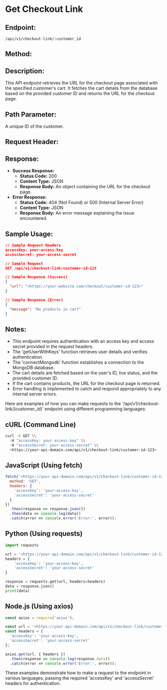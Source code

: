 # Get Checkout Link

## Endpoint:

```
/api/v1/checkout-link/:customer_id
```
## Method:

<GETBadge/> 

## Description:

This API endpoint retrieves the URL for the checkout page associated with the specified customer's cart. It fetches the cart details from the database based on the provided customer ID and returns the URL for the checkout page.

## Path Parameter:

<BodyParams feild="customer_id" type="string" isRequired={true}/>
A unique ID of the customer.

## Request Header:

<AccessKeyAndSec/>

## Response:

- **Success Response:**
    - **Status Code:** 200
    - **Content Type:** JSON
    - **Response Body:** An object containing the URL for the checkout page.
- **Error Response:**
    - **Status Code:** 404 (Not Found) or 500 (Internal Server Error)
    - **Content Type:** JSON
    - **Response Body:** An error message explaining the issue encountered.

## Sample Usage:

```json
// Sample Request Headers
accessKey: your-access-key
accessSecret: your-access-secret

// Sample Request
GET /api/v1/checkout-link/customer-id-123

// Sample Response (Success)
{
  "url": "<https://your-website.com/checkout/customer-id-123>"
}

// Sample Response (Error)
{
  "message": "No products in cart"
}

```

## Notes:

- This endpoint requires authentication with an access key and access secret provided in the request headers.
- The 'getUserWithKeys' function retrieves user details and verifies authentication.
- The 'connectMongodb' function establishes a connection to the MongoDB database.
- The cart details are fetched based on the user's ID, live status, and the provided customer ID.
- If the cart contains products, the URL for the checkout page is returned.
- Error handling is implemented to catch and respond appropriately to any internal server errors.

Here are examples of how you can make requests to the '/api/v1/checkout-link/(customer_id)' endpoint using different programming languages:

## cURL (Command Line)

```bash
curl -X GET \\
  -H "accessKey: your-access-key" \\
  -H "accessSecret: your-access-secret" \\
  <https://your-api-domain.com/api/v1/checkout-link/customer-id-123>

```

## JavaScript (Using fetch)

```jsx
fetch('<https://your-api-domain.com/api/v1/checkout-link/customer-id-123>', {
  method: 'GET',
  headers: {
    'accessKey': 'your-access-key',
    'accessSecret': 'your-access-secret'
  }
})
  .then(response => response.json())
  .then(data => console.log(data))
  .catch(error => console.error('Error:', error));

```

## Python (Using requests)

```python
import requests

url = '<https://your-api-domain.com/api/v1/checkout-link/customer-id-123>'
headers = {
    'accessKey': 'your-access-key',
    'accessSecret': 'your-access-secret'
}

response = requests.get(url, headers=headers)
data = response.json()
print(data)

```

## Node.js (Using axios)

```js
const axios = require('axios');

const url = '<https://your-api-domain.com/api/v1/checkout-link/customer-id-123>';
const headers = {
  'accessKey': 'your-access-key',
  'accessSecret': 'your-access-secret'
};

axios.get(url, { headers })
  .then(response => console.log(response.data))
  .catch(error => console.error('Error:', error));

```

These examples demonstrate how to make a <GETBadge/> request to the <Highlight text="/api/v1/checkout-link/(customer_id)"/> endpoint in various languages, passing the required 'accessKey' and 'accessSecret' headers for authentication.